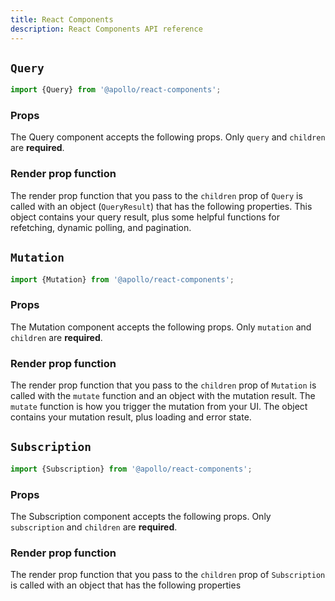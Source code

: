 ```yaml
---
title: React Components
description: React Components API reference
---
```



## `Query`

```js
import {Query} from '@apollo/react-components';
```

### Props

The Query component accepts the following props. Only `query` and `children` are **required**.

<QueryProps />

### Render prop function

The render prop function that you pass to the `children` prop of `Query` is called with an object (`QueryResult`) that has the following properties. This object contains your query result, plus some helpful functions for refetching, dynamic polling, and pagination.

<QueryResult />

## `Mutation`

```js
import {Mutation} from '@apollo/react-components';
```

### Props

The Mutation component accepts the following props. Only `mutation` and `children` are **required**.

<MutationProps />

### Render prop function

The render prop function that you pass to the `children` prop of `Mutation` is called with the `mutate` function and an object with the mutation result. The `mutate` function is how you trigger the mutation from your UI. The object contains your mutation result, plus loading and error state.

<MutationResult />

## `Subscription`

```js
import {Subscription} from '@apollo/react-components';
```

### Props

The Subscription component accepts the following props. Only `subscription` and `children` are **required**.

<SubscriptionProps />

### Render prop function

The render prop function that you pass to the `children` prop of `Subscription` is called with an object that has the following properties

<SubscriptionResult />
